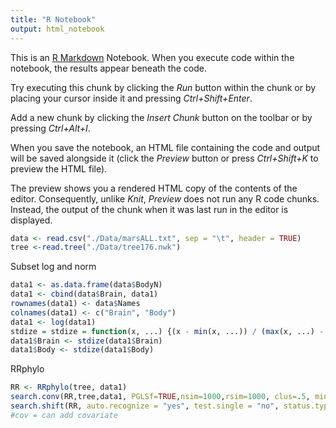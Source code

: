 ```yaml
---
title: "R Notebook"
output: html_notebook
---
```


This is an [R Markdown](http://rmarkdown.rstudio.com) Notebook. When you execute code within the notebook, the results appear beneath the code. 

Try executing this chunk by clicking the *Run* button within the chunk or by placing your cursor inside it and pressing *Ctrl+Shift+Enter*. 

Add a new chunk by clicking the *Insert Chunk* button on the toolbar or by pressing *Ctrl+Alt+I*.

When you save the notebook, an HTML file containing the code and output will be saved alongside it (click the *Preview* button or press *Ctrl+Shift+K* to preview the HTML file).

The preview shows you a rendered HTML copy of the contents of the editor. Consequently, unlike *Knit*, *Preview* does not run any R code chunks. Instead, the output of the chunk when it was last run in the editor is displayed.


```r
data <- read.csv("./Data/marsALL.txt", sep = "\t", header = TRUE)
tree <-read.tree("./Data/tree176.nwk")
```

Subset log and norm
```r
data1 <- as.data.frame(data$BodyN)
data1 <- cbind(data$Brain, data1)
rownames(data1) <- data$Names
colnames(data1) <- c("Brain", "Body")
data1 <- log(data1)
stdize = stdize = function(x, ...) {(x - min(x, ...)) / (max(x, ...) - min(x, ...))}
data1$Brain <- stdize(data1$Brain)
data1$Body <- stdize(data1$Body)
```

RRphylo
```r
RR <- RRphylo(tree, data1)
search.conv(RR,tree,data1, PGLSf=TRUE,nsim=1000,rsim=1000, clus=.5, min.dist = 3, foldername ="Data")
search.shift(RR, auto.recognize = "yes", test.single = "no", status.type= "clade", foldername ="Data")
#cov = can add covariate

```


